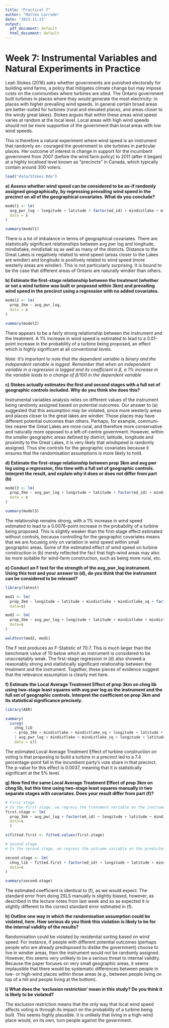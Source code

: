 ```yaml
---
title: "Practical 7"
author: "Matteo Larrode"
date: "2023-11-23"
output:
  pdf_document: default
  html_document: default
---
```


# Week 7: Instrumental Variables and Natural Experiments in Practice

Leah Stokes (2016) asks whether governments are punished electorally for building wind farms, a policy that mitigates climate change but may impose costs on the communities where turbines are sited. The Ontario government built turbines in places where they would generate the most electricity: in places with higher prevailing wind speeds. In general certain broad areas are better-suited for turbines (rural and elevated places, and areas closer to the windy great lakes). Stokes argues that within these areas wind speed varies at random at the local level. Local areas with high wind speeds should not be more supportive of the government than local areas with low wind speeds.

This is therefore a natural experiment where wind speed is an instrument that randomly en- couraged the government to site turbines in particular places. Her outcome of interest is change in support for the incumbent government from 2007 (before the wind farm policy) to 2011 (after it began) at a highly localised level known as “precincts” in Canada, which typically contain around 300 voters.

```r
load("data/Stokes.Rda")
```

**a) Assess whether wind speed can be considered to be as-if randomly assigned geographically, by regressing prevailing wind speed in the precinct on all of the geographical covariates. What do you conclude?**

```r
model1 <- lm(
  avg_pwr_log ~ longitude + latitude + factor(ed_id) + mindistlake + mindistlake_sq,
  data = s
)

summary(model1)
```
There is a lot of imbalance in terms of geographical covariates. There are statistically significant relationships between avg pwr log and longitude, mindistlake, mindistlak sq as well as many of the districts. Distance to the Great Lakes is negatively related to wind speed (areas closer to the Lakes are windier) and longitude is positively related to wind speed (more westerly areas are windier). This is not particularly surprising. It is bound to be the case that different areas of Ontario are naturally windier than others.

**b) Estimate the first-stage relationship between the treatment (whether or not a wind turbine was built or proposed within 3km) and prevailing wind speed in the precinct using a regression with no added covariates.**

```r
model2 <- lm(
  prop_3km ~ avg_pwr_log,
  data = s
)

summary(model2)
```
There appears to be a fairly strong relationship between the instrument and the treatment.
A 1% increase in wind speed is estimated to lead to a 0.01-point increase in the probability
of a turbine being proposed, an effect which is highly significant at all conventional levels.

*Note: It’s important to note that the dependent variable is binary and the independent variable is logged. Remember that when an independent variable in a regression is logged and its coefficient is β, a 1% increase in the variable leads to a change of β/100 in the dependent variable*

**c) Stokes actually estimates the first and second stages with a full set of geographic controls included. Why do you think she does this?**

Instrumental variables analysis relies on different values of the instrument being randomly assigned based on potential outcomes. Our answer to (a) suggested that this assumption may be violated, since more westerly areas and places closer to the great lakes are windier. Those places may have different potential outcomes than others. Perhaps, for example, communi- ties nearer the Great Lakes are more rural, and therefore more conservative and naturally more opposed to a left-of-centre government. However, within the smaller geographic areas defined by district, latitude, longitude and proximity to the Great Lakes, it is very likely that windspeed is randomly assigned. Thus she controls for the geographic covariates because it ensures that the randomisation assumptions is more likely to hold.

**d) Estimate the first-stage relationship between prop 3km and avg pwr log using a regression, this time with a full set of geographic controls. Interpret the result, and explain why it does or does not differ from part (b)**

```r
model3 <- lm(
  prop_3km ~ avg_pwr_log + longitude + latitude + factor(ed_id) + mindistlake + mindistlake_sq,
  data = s
)

summary(model3)
```

The relationship remains strong, with a 1% increase in wind speed estimated to lead to a 0.0076-point increase in the probability of a turbine being proposed. This is slightly weaker than the first-stage effect estimated without controls, because controlling for the geographic covariates means that we are focusing only on variation in wind speed within small geographic areas. Some of the estimated effect of wind speed on turbine construction in (b) merely reflected the fact that high-wind areas may also be more suitable for wind-farm construction, such as being more rural, etc.

**e) Conduct an F test for the strength of the avg_pwr_log instrument. Using this test and your answer to (d), do you think that the instrument can be considered to be relevant?**

```r
library(lmtest)

mod1 <- lm(
  prop_3km ~ longitude + latitude + mindistlake + mindistlake_sq + factor(ed_id), 
  data=s)

mod2 <- lm(
  prop_3km ~ avg_pwr_log + longitude + latitude + mindistlake + mindistlake_sq + factor(ed_id), 
  data=s
)

waldtest(mod2, mod1)
```
The F test produces an F-Statistic of 70.7. This is much larger than the benchmark value of 10 below which an instrument is considered to be unacceptably weak. The first-stage regression in (d) also showed a reasonably strong and statistically significant relationship between the treatment and the instrument. Together, these pieces of evidence suggest that the relevance assumption is clearly met here.

**f)  Estimate the Local Average Treatment Effect of prop 3km on chng lib using two-stage least squares with avg pwr log as the instrument and the full set of geographic controls. Interpret the coefficient on prop 3km and its statistical significance precisely.**

```r
library(AER)

summary(
  ivreg(
    chng_lib 
    ~ prop_3km + mindistlake + mindistlake_sq + longitude + latitude + as.factor(ed_id) 
    | avg_pwr_log + mindistlake + mindistlake_sq + longitude + latitude + as.factor(ed_id), 
    data = s))

```
The estimated Local Average Treatment Effect of turbine construction on voting is that proposing to build a turbine in a precinct led to a 7.4 percentage-point fall in the incumbent party’s vote share in that precinct. The p-value for this effect is 0.0037, meaning that it is statistically significant at the 5% level.

**g) Now find the same Local Average Treatment Effect of prop 3km on chng lib, but this time using two-stage least squares manually in two separate stages with covariates. Does your result differ from part (f)?**

```r
# First stage
# In the first stage, we regress the treatment variable on the instrument and extract predicted treatment values
first.stage <- lm(
  prop_3km ~ avg_pwr_log + factor(ed_id) + longitude + latitude + mindistlake + mindistlake_sq,
  data=s
  )

s$fitted.first <- fitted.values(first.stage)

# Second stage
# In the second stage, we regress the outcome variable on the predicted treatment values from the first stage

second.stage <- lm(
  chng_lib ~ fitted.first + factor(ed_id) + longitude + latitude + mindistlake + mindistlake_sq,
  data=s
)

summary(second.stage)


```
The estimated coefficient is identical to (f), as we would expect. The standard error from doing 2SLS manually is slightly biased, however, as described in the lecture notes from last week and so as expected it is slightly different to the correct standard error estimated in (f).

**h) Outline one way in which the randomisation assumption could be violated, here. How serious do you think this violation is likely to be for the internal validity of the results?**

Randomisation could be violated by residential sorting based on wind speed. For instance, if people with different potential outcomes (perhaps people who are already predisposed to dislike the government) choose to live in windier areas, then the instrument would not be randomly assigned. However, this seems very unlikely to be a serious threat to internal validity. Because the paper focuses on very small geographic areas, it seems implausible that there would be systematic differences between people in low- or high-wind places within those areas (e.g., between people living on top of a hill and people living at the bottom).

**i)  What does the ‘exclusion restriction’ mean in this study? Do you think it is likely to be violated?**

The exclusion restriction means that the only way that local wind speed affects voting is through its impact on the probability of a turbine being built. This seems highly plausible. it is unlikely that living in a high-wind place would, on its own, turn people against the government.
